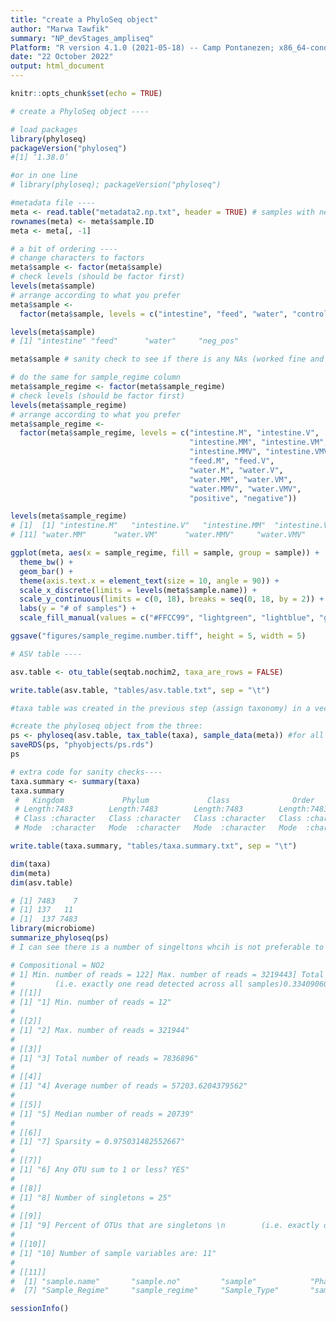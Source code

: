 ```yaml
---
title: "create a PhyloSeq object"
author: "Marwa Tawfik"
summary: "NP_devStages_ampliseq"
Platform: "R version 4.1.0 (2021-05-18) -- Camp Pontanezen; x86_64-conda-linux-gnu (64-bit)"
date: "22 October 2022"
output: html_document
---
```



```r
knitr::opts_chunk$set(echo = TRUE)
```


```r
# create a PhyloSeq object ----

# load packages 
library(phyloseq)
packageVersion("phyloseq")
#[1] ‘1.38.0’

#or in one line 
# library(phyloseq); packageVersion("phyloseq")
```


```r
#metadata file ----
meta <- read.table("metadata2.np.txt", header = TRUE) # samples with neg and pos
rownames(meta) <- meta$sample.ID
meta <- meta[, -1]
```


```r

# a bit of ordering ----
# change characters to factors
meta$sample <- factor(meta$sample)
# check levels (should be factor first)
levels(meta$sample)
# arrange according to what you prefer 
meta$sample <- 
  factor(meta$sample, levels = c("intestine", "feed", "water", "control-+"))

levels(meta$sample)
# [1] "intestine" "feed"      "water"     "neg_pos"  

meta$sample # sanity check to see if there is any NAs (worked fine and ordered well if there is no NAs)

# do the same for sample_regime column
meta$sample_regime <- factor(meta$sample_regime)
# check levels (should be factor first)
levels(meta$sample_regime)
# arrange according to what you prefer 
meta$sample_regime <- 
  factor(meta$sample_regime, levels = c("intestine.M", "intestine.V", 
                                        "intestine.MM", "intestine.VM", 
                                        "intestine.MMV", "intestine.VMV",
                                        "feed.M", "feed.V",
                                        "water.M", "water.V",
                                        "water.MM", "water.VM",
                                        "water.MMV", "water.VMV",
                                        "positive", "negative"))

levels(meta$sample_regime)
# [1]  [1] "intestine.M"   "intestine.V"   "intestine.MM"  "intestine.VM"  "intestine.MMV" "intestine.VMV" "feed.M"        "feed.V"        "water.M"       "water.V"      
# [11] "water.MM"      "water.VM"      "water.MMV"     "water.VMV"     "+-"           

ggplot(meta, aes(x = sample_regime, fill = sample, group = sample)) + 
  theme_bw() +
  geom_bar() + 
  theme(axis.text.x = element_text(size = 10, angle = 90)) +
  scale_x_discrete(limits = levels(meta$sample.name)) +
  scale_y_continuous(limits = c(0, 18), breaks = seq(0, 18, by = 2)) +
  labs(y = "# of samples") +
  scale_fill_manual(values = c("#FFCC99", "lightgreen", "lightblue", "grey"))

ggsave("figures/sample_regime.number.tiff", height = 5, width = 5)
```


```r
# ASV table ----

asv.table <- otu_table(seqtab.nochim2, taxa_are_rows = FALSE)

write.table(asv.table, "tables/asv.table.txt", sep = "\t")

#taxa table was created in the previous step (assign taxonomy) in a vector called taxa ----

#create the phyloseq object from the three:
ps <- phyloseq(asv.table, tax_table(taxa), sample_data(meta)) #for all taxa levels including spp
saveRDS(ps, "phyobjects/ps.rds")
ps
```


```r
# extra code for sanity checks----
taxa.summary <- summary(taxa)
taxa.summary
 #   Kingdom             Phylum             Class              Order              Family             Genus             Species         
 # Length:7483        Length:7483        Length:7483        Length:7483        Length:7483        Length:7483        Length:7483       
 # Class :character   Class :character   Class :character   Class :character   Class :character   Class :character   Class :character  
 # Mode  :character   Mode  :character   Mode  :character   Mode  :character   Mode  :character   Mode  :character   Mode  :character 

write.table(taxa.summary, "tables/taxa.summary.txt", sep = "\t")

dim(taxa)
dim(meta)
dim(asv.table)

# [1] 7483    7
# [1] 137   11
# [1]  137 7483
library(microbiome)
summarize_phyloseq(ps)
# I can see there is a number of singeltons whcih is not preferable to be removed

# Compositional = NO2
# 1] Min. number of reads = 122] Max. number of reads = 3219443] Total number of reads = 78368964] Average number of reads = 57203.62043795625] Median number of reads = 207397] Sparsity = 0.9750314825526676] Any OTU sum to 1 or less? YES8] Number of singletons = 259] Percent of OTUs that are singletons
#         (i.e. exactly one read detected across all samples)0.33409060537217710] Number of sample variables are: 11sample.namesample.nosamplePhaseRegionRegimeSample_Regimesample_regimeSample_Typesample_or_controlsample.name.12
# [[1]]
# [1] "1] Min. number of reads = 12"
# 
# [[2]]
# [1] "2] Max. number of reads = 321944"
# 
# [[3]]
# [1] "3] Total number of reads = 7836896"
# 
# [[4]]
# [1] "4] Average number of reads = 57203.6204379562"
# 
# [[5]]
# [1] "5] Median number of reads = 20739"
# 
# [[6]]
# [1] "7] Sparsity = 0.975031482552667"
# 
# [[7]]
# [1] "6] Any OTU sum to 1 or less? YES"
# 
# [[8]]
# [1] "8] Number of singletons = 25"
# 
# [[9]]
# [1] "9] Percent of OTUs that are singletons \n        (i.e. exactly one read detected across all samples)0.334090605372177"
# 
# [[10]]
# [1] "10] Number of sample variables are: 11"
# 
# [[11]]
#  [1] "sample.name"       "sample.no"         "sample"            "Phase"             "Region"            "Regime"
#  [7] "Sample_Regime"     "sample_regime"     "Sample_Type"       "sample_or_control" "sample.name.1"

```


```r
sessionInfo()
```
